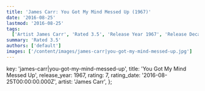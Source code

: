 ```yaml
---
title: 'James Carr: You Got My Mind Messed Up (1967)'
date: '2016-08-25'
lastmod: '2016-08-25'
tags:
  ['Artist James Carr', 'Rated 3.5', 'Release Year 1967', 'Release Decade 1960']
summary: 'Rated 3.5'
authors: ['default']
images: ['/content/images/james-carr|you-got-my-mind-messed-up.jpg']
---
```


  key: 'james-carr|you-got-my-mind-messed-up',
  title: 'You Got My Mind Messed Up',
  release_year: 1967,
  rating: 7,
  rating_date: '2016-08-25T00:00:00.000Z',
  artist: 'James Carr',
};

<MusicRating data={data} />

